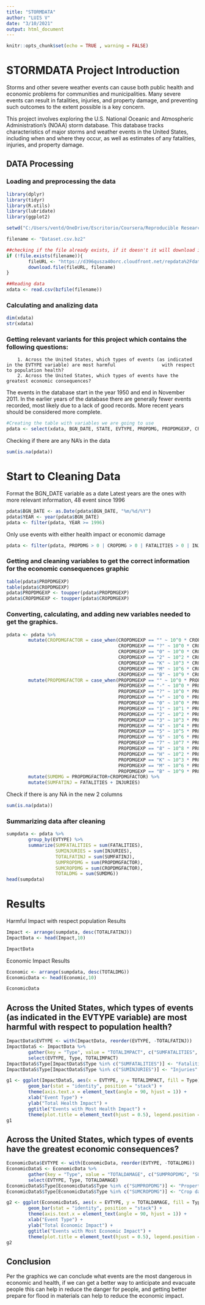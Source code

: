 ```yaml
---
title: "STORMDATA"
author: "LUIS V"
date: "3/10/2021"
output: html_document
---
```



```r
knitr::opts_chunk$set(echo = TRUE , warning = FALSE)
```

# STORMDATA Project Introduction

Storms and other severe weather events can cause both public health and economic problems for communities and municipalities. Many severe events can result in fatalities, injuries, and property damage, and preventing such outcomes to the extent possible is a key concern.

This project involves exploring the U.S. National Oceanic and Atmospheric Administration's (NOAA) storm database. This database tracks characteristics of major storms and weather events in the United States, including when and where they occur, as well as estimates of any fatalities, injuries, and property damage.

## DATA Processing

### Loading and preprocessing the data
```r
library(dplyr)
library(tidyr)
library(R.utils)
library(lubridate)
library(ggplot2)

setwd("C:/Users/ventd/OneDrive/Escritorio/Coursera/Reproducible Research/RRProject2")

filename <- "Dataset.csv.bz2"

##checking if the file already exists, if it doesn't it will download it
if (!file.exists(filename)){
        fileURL <- "https://d396qusza40orc.cloudfront.net/repdata%2Fdata%2FStormData.csv.bz2"
        download.file(fileURL, filename)
} 

##Reading data
xdata <- read.csv(bzfile(filename))
```

### Calculating and analizing data 

```r
dim(xdata)
str(xdata)
```

### Getting relevant variants for this project which contains the following questions:

        1. Across the United States, which types of events (as indicated in the EVTYPE variable) are most harmful                 with respect to population health?
        2. Across the United States, which types of events have the greatest economic consequences?

The events in the database start in the year 1950 and end in November 2011. In the earlier years of the database there are generally fewer events recorded, most likely due to a lack of good records. More recent years should be considered more complete.

```r
#Creating the table with variables we are going to use
pdata <- select(xdata, BGN_DATE, STATE, EVTYPE, PROPDMG, PROPDMGEXP, CROPDMG, CROPDMGEXP, FATALITIES, INJURIES)

```

Checking if there are any NA's in the data
```r
sum(is.na(pdata))
```

# Start to Cleaning Data

Format the BGN_DATE variable as a date
Latest years are the ones with more relevant information, 48 event since 1996
```r
pdata$BGN_DATE <- as.Date(pdata$BGN_DATE, "%m/%d/%Y")
pdata$YEAR <- year(pdata$BGN_DATE)
pdata <- filter(pdata, YEAR >= 1996)
```

Only use events with either health impact or economic damage
```r
pdata <- filter(pdata, PROPDMG > 0 | CROPDMG > 0 | FATALITIES > 0 | INJURIES > 0)
```

### Getting and cleaning variables to get the correct information for the economic consequences graphic
```r
table(pdata$PROPDMGEXP)
table(pdata$CROPDMGEXP)
pdata$PROPDMGEXP <- toupper(pdata$PROPDMGEXP)
pdata$CROPDMGEXP <- toupper(pdata$CROPDMGEXP)
```

### Converting, calculating, and adding new variables needed to get the graphics.
```r
pdata <- pdata %>% 
        mutate(CROPDMGFACTOR = case_when(CROPDMGEXP == "" ~ 10^0 * CROPDMG,
                                         CROPDMGEXP == "?" ~ 10^0 * CROPDMG,
                                         CROPDMGEXP == "0" ~ 10^0 * CROPDMG,
                                         CROPDMGEXP == "2" ~ 10^2 * CROPDMG,
                                         CROPDMGEXP == "K" ~ 10^3 * CROPDMG,
                                         CROPDMGEXP == "M" ~ 10^6 * CROPDMG,
                                         CROPDMGEXP == "B" ~ 10^9 * CROPDMG)) %>%
        mutate(PROPDMGFACTOR = case_when(PROPDMGEXP == "" ~ 10^0 * PROPDMG,
                                         PROPDMGEXP == "-" ~ 10^0 * PROPDMG,
                                         PROPDMGEXP == "?" ~ 10^0 * PROPDMG,
                                         PROPDMGEXP == "+" ~ 10^0 * PROPDMG,
                                         PROPDMGEXP == "0" ~ 10^0 * PROPDMG,
                                         PROPDMGEXP == "1" ~ 10^1 * PROPDMG,
                                         PROPDMGEXP == "2" ~ 10^2 * PROPDMG,
                                         PROPDMGEXP == "3" ~ 10^3 * PROPDMG,
                                         PROPDMGEXP == "4" ~ 10^4 * PROPDMG,
                                         PROPDMGEXP == "5" ~ 10^5 * PROPDMG,
                                         PROPDMGEXP == "6" ~ 10^6 * PROPDMG,
                                         PROPDMGEXP == "7" ~ 10^7 * PROPDMG,
                                         PROPDMGEXP == "8" ~ 10^8 * PROPDMG,
                                         PROPDMGEXP == "H" ~ 10^2 * PROPDMG,
                                         PROPDMGEXP == "K" ~ 10^3 * PROPDMG,
                                         PROPDMGEXP == "M" ~ 10^6 * PROPDMG,
                                         PROPDMGEXP == "B" ~ 10^9 * PROPDMG,)) %>%
        mutate(SUMDMG = PROPDMGFACTOR+CROPDMGFACTOR) %>%
        mutate(SUMFATINJ = FATALITIES + INJURIES)
```

Check if there is any NA in the new 2 columns
```r
sum(is.na(pdata))
```

### Summarizing data after cleaning 
```r
sumpdata <- pdata %>%
        group_by(EVTYPE) %>%
        summarize(SUMFATALITIES = sum(FATALITIES),
                  SUMINJURIES = sum(INJURIES),
                  TOTALFATINJ = sum(SUMFATINJ),
                  SUMPROPDMG = sum(PROPDMGFACTOR),
                  SUMCROPDMG = sum(CROPDMGFACTOR),
                  TOTALDMG = sum(SUMDMG))
head(sumpdata)
```
# Results

Harmful Impact with respect population Results
```r
Impact <- arrange(sumpdata, desc(TOTALFATINJ))
ImpactData <- head(Impact,10)

ImpactData
```

Economic Impact Results
```r
Economic <- arrange(sumpdata, desc(TOTALDMG))
EconomicData <- head(Economic,10)

EconomicData
```

## Across the United States, which types of events (as indicated in the EVTYPE variable) are most harmful with respect to population health?
```r
ImpactData$EVTYPE <- with(ImpactData, reorder(EVTYPE, -TOTALFATINJ))
ImpactDataS <- ImpactData %>%
        gather(key = "Type", value = "TOTALIMPACT", c("SUMFATALITIES", "SUMINJURIES")) %>%
        select(EVTYPE, Type, TOTALIMPACT)
ImpactDataS$Type[ImpactDataS$Type %in% c("SUMFATALITIES")] <- "Fatalities"
ImpactDataS$Type[ImpactDataS$Type %in% c("SUMINJURIES")] <- "Injuries"

g1 <- ggplot(ImpactDataS, aes(x = EVTYPE, y = TOTALIMPACT, fill = Type)) +
        geom_bar(stat = "identity", position = "stack") +
        theme(axis.text.x = element_text(angle = 90, hjust = 1)) +
        xlab("Event Type") +
        ylab("Total Health Impact") +
        ggtitle("Events with Most Health Impact") +
        theme(plot.title = element_text(hjust = 0.5), legend.position = "bottom")
g1
```


## Across the United States, which types of events have the greatest economic consequences?
```r
EconomicData$EVTYPE <- with(EconomicData, reorder(EVTYPE, -TOTALDMG))
EconomicDataS <- EconomicData %>%
        gather(key = "Type", value = "TOTALDAMAGE", c("SUMPROPDMG", "SUMCROPDMG")) %>%
        select(EVTYPE, Type, TOTALDAMAGE)
EconomicDataS$Type[EconomicDataS$Type %in% c("SUMPROPDMG")] <- "Property damage"
EconomicDataS$Type[EconomicDataS$Type %in% c("SUMCROPDMG")] <- "Crop damage"

g2 <- ggplot(EconomicDataS, aes(x = EVTYPE, y = TOTALDAMAGE, fill = Type)) +
        geom_bar(stat = "identity", position = "stack") +
        theme(axis.text.x = element_text(angle = 90, hjust = 1)) +
        xlab("Event Type") +
        ylab("Total Economic Impact") +
        ggtitle("Events with Most Economic Impact") +
        theme(plot.title = element_text(hjust = 0.5), legend.position = "bottom")
g2

```

## Conclusion

Per the graphics we can conclude what events are the most dangerous in economic 
and health, if we can get a better way to anticipate and evacuate people this 
can help in reduce the danger for people, and getting better prepare for flood 
in materials can help to reduce the economic impact.